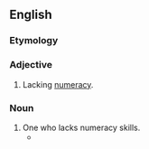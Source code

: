 ==English==

===Etymology===
{{prefix|en|in|numerate}}

===Adjective===
{{en-adj}}

# Lacking [[numeracy]].

===Noun===
{{en-noun}}

# One who lacks numeracy skills.
#* {{quote-journal|lang=en|date=October 6, 2009|author=Clyde Haberman|title=Regarding Jonah, Dinkins, Bloomberg and the Importance of a Yankees Victory|work=New York Times|url=http://www.nytimes.com/2009/10/06/nyregion/06nyc.html
|passage=Some '''innumerates''' simply refuse to accept that this decade, this century, this millennium all began on Jan. 1, 2001.}}